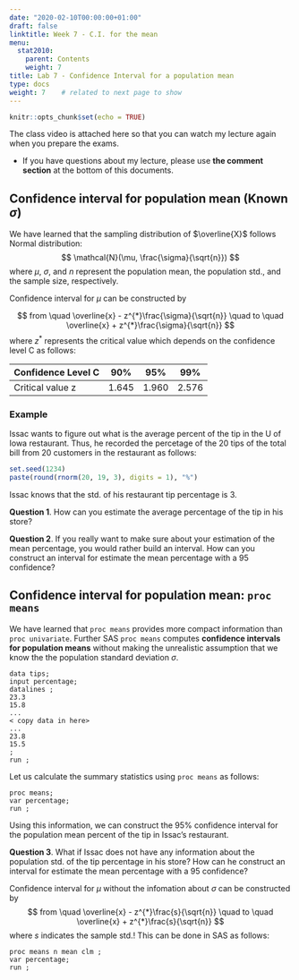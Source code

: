 ```yaml
---
date: "2020-02-10T00:00:00+01:00"
draft: false
linktitle: Week 7 - C.I. for the mean
menu:
  stat2010:
    parent: Contents
    weight: 7
title: Lab 7 - Confidence Interval for a population mean
type: docs
weight: 7    # related to next page to show
---
```



```r
knitr::opts_chunk$set(echo = TRUE)
```


The class video is attached here so that you can watch my lecture again when you prepare the exams.

- If you have questions about my lecture, please use **the comment section** at the bottom of this documents.

##  Confidence interval for population mean (Known $\sigma$)

We have learned that the sampling distribution of $\overline{X}$ follows Normal distribution:
$$
\mathcal{N}(\mu, \frac{\sigma}{\sqrt{n}})
$$
where $\mu$, $\sigma$, and $n$ represent the population mean, the population std., and the sample size, respectively.

Confidence interval for $\mu$ can be constructed by

$$
from \quad \overline{x} - z^{*}\frac{\sigma}{\sqrt{n}} \quad to \quad \overline{x} + z^{*}\frac{\sigma}{\sqrt{n}}
$$
where $z^{*}$ represents the critical value which depends on the confidence level C as follows:

| Confidence Level C | 90%   | 95%   | 99%   |
|--------------------|-------|-------|-------|
| Critical value z   | 1.645 | 1.960 | 2.576 |

### Example

Issac wants to figure out what is the average percent of the tip in the U of Iowa restaurant. Thus, he recorded the percetage of the 20 tips of the total bill from 20 customers in the restaurant as follows:

```r
set.seed(1234)
paste(round(rnorm(20, 19, 3), digits = 1), "%")
```

Issac knows that the std. of his restaurant tip percentage is 3.

**Question 1**. How can you estimate the average percentage of the tip in his store?

**Question 2**. If you really want to make sure about your estimation of the mean percentage, you would rather build an interval. How can you construct an interval for estimate the mean percentage with a 95 confidence?

##  Confidence interval for population mean: `proc means`

We have learned that `proc means` provides more compact information than `proc univariate`. Further SAS `proc means` computes **confidence intervals for population means** without
making the unrealistic assumption that we know the the population standard deviation $\sigma$.

```sas
data tips;
input percentage;
datalines ;
23.3
15.8
...
< copy data in here>
...
23.8
15.5
;
run ;
```

Let us calculate the summary statistics using `proc means` as follows:

```sas
proc means;
var percentage;
run ;
```

Using this information, we can construct the 95% confidence interval for the population mean percent of the tip in Issac's restaurant.

**Question 3**. What if Issac does not have any information about the population std. of the tip percentage in his store? How can he construct an interval for estimate the mean percentage with a 95 confidence?

Confidence interval for $\mu$ without the infomation about $\sigma$ can be constructed by
$$
from \quad \overline{x} - z^{*}\frac{s}{\sqrt{n}} \quad to \quad \overline{x} + z^{*}\frac{s}{\sqrt{n}}
$$
where $s$ indicates the sample std.! This can be done in SAS as follows:

```sas
proc means n mean clm ;
var percentage;
run ;
```
